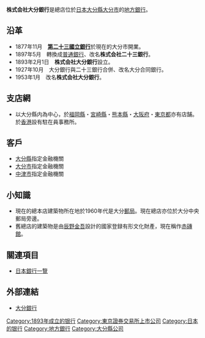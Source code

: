 {{Bank Financial Information
| name                          = 大分銀行
| else_name                     = {{lang|ja|株式会社大分銀行}}
| image                         = [[File:Oita_Bank_HQ.jpg|300px]]
| full_name                     = 
| abbreviated_name              = 
| slogan                        = 
| market_information            =  {{TYO|8392}}
| isin_code                     =  JP3175200009
| swift_code                    = OITAJPJT
| iban_code                     =
| WKN_Number                    = 881677
| finance_code_list             = 日本的銀行列表
| finance_code                  = 0183
| open_date                     = 1893年2月1日
| closing_date                  =
| zip_code                      = 870-8601
| location                      = {{JPN}}大分縣大分市府内町3-4-1
| key_people                    = 
| capital                       = 195.98億日圓
| revenue                       = 
| major_shareholder             = 
| homepage                      = http://www.oitabank.co.jp
| footnotes                     =
| width                         = 350px
}}
'''株式会社大分銀行'''是總店位於[[日本|日本]][[大分縣|大分縣]][[大分市|大分市]]的[[地方銀行_(日本)|地方銀行]]。

==沿革==
*1877年11月　'''[[第二十三國立銀行|第二十三國立銀行]]'''於現在的大分市開業。
*1897年5月　轉換成[[普通銀行|普通銀行]]、改名'''株式会社二十三銀行'''。
*1893年2月1日　'''株式会社大分銀行'''設立。　
*1927年10月　大分銀行與二十三銀行合併、改名大分合同銀行。
*1953年1月　改名'''株式会社大分銀行'''。

== 支店網 ==
* 以大分縣内為中心，於[[福岡縣|福岡縣]]・[[宮崎縣|宮崎縣]]・[[熊本縣|熊本縣]]・[[大阪府|大阪府]]・[[東京都|東京都]]亦有店舗。於[[香港|香港]]設有駐在員事務所。

== 客戶 ==
* [[大分縣|大分縣]]指定金融機關
* [[大分市|大分市]]指定金融機關
* [[中津市|中津市]]指定金融機關

==小知識==
* 現在的總本店建築物所在地於1960年代是大分[[郵局|郵局]]。現在總店亦位於大分中央郵局旁邊。
* 舊總店的建築物是由[[辰野金吾|辰野金吾]]設計的國家登録有形文化財產，現在稱作[[赤磚館|赤磚館]]。

==關連項目==
*[[日本銀行一覽|日本銀行一覽]]

==外部連結==
*[http://www.oitabank.co.jp/ 大分銀行] {{Wayback|url=http://www.oitabank.co.jp/ |date=20210117085132 }}

{{地方银行}}
{{Authority control}}
[[Category:1893年成立的银行|Category:1893年成立的银行]]
[[Category:東京證券交易所上市公司|Category:東京證券交易所上市公司]]
[[Category:日本的银行|Category:日本的银行]]
[[Category:地方銀行|Category:地方銀行]]
[[Category:大分縣公司|Category:大分縣公司]]